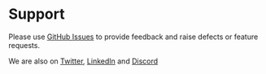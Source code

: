# Support

Please use [GitHub Issues](https://www.github.com/usebruno/bruno/issues) to provide feedback and raise defects or feature requests.<br />

We are also on [Twitter](https://twitter.com/use_bruno), [LinkedIn](https://www.linkedin.com/company/usebruno) and [Discord](https://discord.com/invite/KgcZUncpjq)